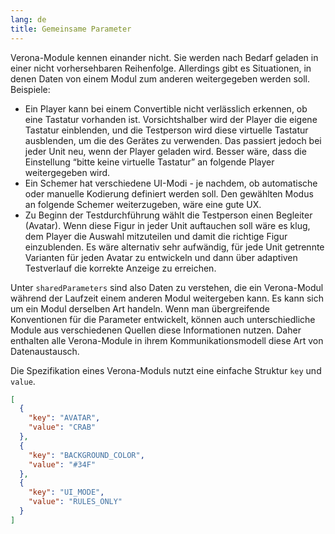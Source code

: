 ---
lang: de
title: Gemeinsame Parameter
---

Verona-Module kennen einander nicht. Sie werden nach Bedarf geladen in einer nicht vorhersehbaren Reihenfolge. Allerdings gibt es Situationen, in denen Daten von einem Modul zum anderen weitergegeben werden soll. Beispiele:

* Ein Player kann bei einem Convertible nicht verlässlich erkennen, ob eine Tastatur vorhanden ist. Vorsichtshalber wird der Player die eigene Tastatur einblenden, und die Testperson wird diese virtuelle Tastatur ausblenden, um die des Gerätes zu verwenden. Das passiert jedoch bei jeder Unit neu, wenn der Player geladen wird. Besser wäre, dass die Einstellung "bitte keine virtuelle Tastatur" an folgende Player weitergegeben wird.
* Ein Schemer hat verschiedene UI-Modi - je nachdem, ob automatische oder manuelle Kodierung definiert werden soll. Den gewählten Modus an folgende Schemer weiterzugeben, wäre eine gute UX.
* Zu Beginn der Testdurchführung wählt die Testperson einen Begleiter (Avatar). Wenn diese Figur in jeder Unit auftauchen soll wäre es klug, dem Player die Auswahl mitzuteilen und damit die richtige Figur einzublenden. Es wäre alternativ sehr aufwändig, für jede Unit getrennte Varianten für jeden Avatar zu entwickeln und dann über adaptiven Testverlauf die korrekte Anzeige zu erreichen.

Unter `sharedParameters` sind also Daten zu verstehen, die ein Verona-Modul während der Laufzeit einem anderen Modul weitergeben kann. Es kann sich um ein Modul derselben Art handeln. Wenn man übergreifende Konventionen für die Parameter entwickelt, können auch unterschiedliche Module aus verschiedenen Quellen diese Informationen nutzen. Daher enthalten alle Verona-Module in ihrem Kommunikationsmodell diese Art von Datenaustausch.

Die Spezifikation eines Verona-Moduls nutzt eine einfache Struktur `key` und `value`.

```json
[
  {
    "key": "AVATAR",
    "value": "CRAB"
  },
  {
    "key": "BACKGROUND_COLOR",
    "value": "#34F"
  },
  {
    "key": "UI_MODE",
    "value": "RULES_ONLY"
  }
]
```